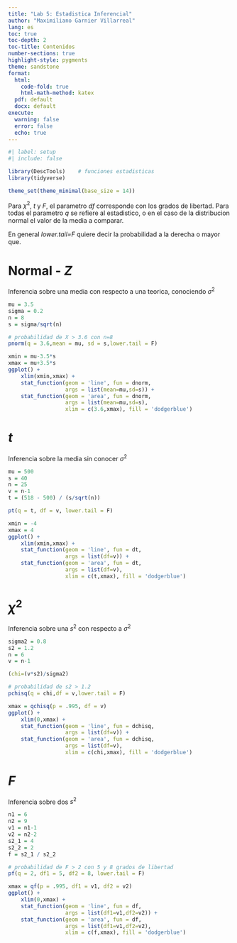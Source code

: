 ```yaml
---
title: "Lab 5: Estadistica Inferencial"
author: "Maximiliano Garnier Villarreal"
lang: es
toc: true
toc-depth: 2
toc-title: Contenidos
number-sections: true
highlight-style: pygments
theme: sandstone
format:
  html:
    code-fold: true
    html-math-method: katex
  pdf: default
  docx: default
execute:
  warning: false
  error: false
  echo: true
---
```


```r
#| label: setup
#| include: false

library(DescTools)    # funciones estadisticas
library(tidyverse)

theme_set(theme_minimal(base_size = 14))
```

Para $\chi^2$, $t$ y $F$, el parametro *df* corresponde con los grados de libertad. Para todas el parametro *q* se refiere al estadistico, o en el caso de la distribucion normal el valor de la media a comparar.

En general *lower.tail=F* quiere decir la probabilidad a la derecha o mayor que.

# Normal - $Z$

Inferencia sobre una media con respecto a una teorica, conociendo $\sigma^2$

```r
mu = 3.5
sigma = 0.2 
n = 8
s = sigma/sqrt(n)

# probabilidad de X > 3.6 con n=8
pnorm(q = 3.6,mean = mu, sd = s,lower.tail = F) 
```

```r
xmin = mu-3.5*s
xmax = mu+3.5*s
ggplot() + 
    xlim(xmin,xmax) +
    stat_function(geom = 'line', fun = dnorm, 
                  args = list(mean=mu,sd=s)) + 
    stat_function(geom = 'area', fun = dnorm, 
                  args = list(mean=mu,sd=s), 
                  xlim = c(3.6,xmax), fill = 'dodgerblue')
```

# $t$

Inferencia sobre la media sin conocer $\sigma^2$

```r
mu = 500
s = 40
n = 25
v = n-1
t = (518 - 500) / (s/sqrt(n))

pt(q = t, df = v, lower.tail = F) 
```

```r
xmin = -4
xmax = 4
ggplot() + 
    xlim(xmin,xmax) +
    stat_function(geom = 'line', fun = dt, 
                  args = list(df=v)) + 
    stat_function(geom = 'area', fun = dt, 
                  args = list(df=v), 
                  xlim = c(t,xmax), fill = 'dodgerblue')
```

# $\chi^2$

Inferencia sobre una $s^2$ con respecto a $\sigma^2$

```r
sigma2 = 0.8
s2 = 1.2
n = 6
v = n-1

(chi=(v*s2)/sigma2)

# probabilidad de s2 > 1.2
pchisq(q = chi,df = v,lower.tail = F) 
```

```r
xmax = qchisq(p = .995, df = v)
ggplot() + 
    xlim(0,xmax) +
    stat_function(geom = 'line', fun = dchisq, 
                  args = list(df=v)) + 
    stat_function(geom = 'area', fun = dchisq, 
                  args = list(df=v), 
                  xlim = c(chi,xmax), fill = 'dodgerblue')
```

# $F$

Inferencia sobre dos $s^2$

```r
n1 = 6
n2 = 9
v1 = n1-1
v2 = n2-2
s2_1 = 4
s2_2 = 2
f = s2_1 / s2_2

# probabilidad de F > 2 con 5 y 8 grados de libertad
pf(q = 2, df1 = 5, df2 = 8, lower.tail = F) 
```

```r
xmax = qf(p = .995, df1 = v1, df2 = v2)
ggplot() + 
    xlim(0,xmax) +
    stat_function(geom = 'line', fun = df, 
                  args = list(df1=v1,df2=v2)) + 
    stat_function(geom = 'area', fun = df, 
                  args = list(df1=v1,df2=v2), 
                  xlim = c(f,xmax), fill = 'dodgerblue')
```
